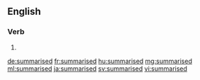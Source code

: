 ==English==

===Verb===
{{head|en|verb form}}

# {{en-past of|summarise}}

[[de:summarised]]
[[fr:summarised]]
[[hu:summarised]]
[[mg:summarised]]
[[ml:summarised]]
[[ja:summarised]]
[[sv:summarised]]
[[vi:summarised]]